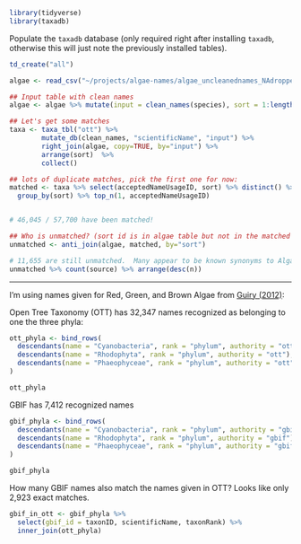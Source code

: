 
```r
library(tidyverse)
library(taxadb)
```

Populate the `taxadb` database (only required right after installing `taxadb`, otherwise this will just note the previously installed tables).

```r
td_create("all")
```


```r
algae <- read_csv("~/projects/algae-names/algae_uncleanednames_NAdropped.csv")
```


```r
## Input table with clean names
algae <- algae %>% mutate(input = clean_names(species), sort = 1:length(input))

## Let's get some matches
taxa <- taxa_tbl("ott") %>% 
        mutate_db(clean_names, "scientificName", "input") %>%
        right_join(algae, copy=TRUE, by="input") %>% 
        arrange(sort)  %>% 
        collect()

## lots of duplicate matches, pick the first one for now:
matched <- taxa %>% select(acceptedNameUsageID, sort) %>% distinct() %>% 
  group_by(sort) %>% top_n(1, acceptedNameUsageID)


# 46,045 / 57,700 have been matched!

## Who is unmatched? (sort id is in algae table but not in the matched table)
unmatched <- anti_join(algae, matched, by="sort")

# 11,655 are still unmatched.  Many appear to be known synonyms to Algaebase...
unmatched %>% count(source) %>% arrange(desc(n))

```




-------




I'm using names given for Red, Green, and Brown Algae from [Guiry (2012)](https://doi.org/10.1111/j.1529-8817.2012.01222.x):

Open Tree Taxonomy (OTT) has 32,347 names recognized as belonging to one the three phyla:

```r
ott_phyla <- bind_rows(
  descendants(name = "Cyanobacteria", rank = "phylum", authority = "ott"),
  descendants(name = "Rhodophyta", rank = "phylum", authority = "ott"),
  descendants(name = "Phaeophyceae", rank = "phylum", authority = "ott")
)

ott_phyla
```


GBIF has 7,412 recognized names 

```r
gbif_phyla <- bind_rows(
  descendants(name = "Cyanobacteria", rank = "phylum", authority = "gbif"),
  descendants(name = "Rhodophyta", rank = "phylum", authority = "gbif"),
  descendants(name = "Phaeophyceae", rank = "phylum", authority = "gbif")
)

gbif_phyla
```


How many GBIF names also match the names given in OTT? Looks like only 2,923 exact matches.

```r
gbif_in_ott <- gbif_phyla %>% 
  select(gbif_id = taxonID, scientificName, taxonRank) %>%
  inner_join(ott_phyla)
```
